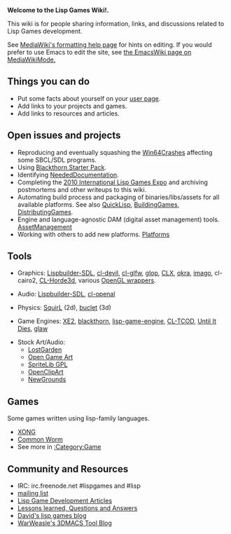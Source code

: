 '''Welcome to the Lisp Games Wiki!.'''

This wiki is for people sharing information, links, and discussions related to Lisp Games development.

See [http://www.mediawiki.org/wiki/Help:Formatting MediaWiki's formatting help page] for hints on editing.
If you would prefer to use Emacs to edit the site, see [http://www.emacswiki.org/emacs/MediaWikiMode the EmacsWiki page on MediaWikiMode.]

== Things you can do ==

* Put some facts about yourself on your [[Special:ActiveUsers|user page]].
* Add links to your projects and games.
* Add links to resources and articles.

== Open issues and projects == 

* Reproducing and eventually squashing the [[Win64Crashes]] affecting some SBCL/SDL programs.
* Using [http://code.google.com/p/blackthorn-engine/wiki/BlackthornStarterPack Blackthorn Starter Pack].
* Identifying [[NeededDocumentation]].
* Completing the [[ILGE2010|2010 International Lisp Games Expo]] and archiving postmortems and other writeups to this wiki.
* Automating build process and packaging of binaries/libs/assets for all available platforms. See also [[QuickLisp]], [[BuildingGames]], [[DistributingGames]].
* Engine and language-agnostic DAM (digital asset management) tools. [[AssetManagement]]
* Working with others to add new platforms. [[Platforms]]

== Tools ==

* Graphics: [[Lispbuilder-SDL]], [[cl-devil]], [[cl-glfw]], [[glop]], [[CLX]], [[okra]], [[imago]], cl-cairo2, [http://github.com/anwyn/cl-horde3d CL-Horde3d], various [[opengl|OpenGL wrappers]].

* Audio: [[Lispbuilder-SDL]], [[cl-openal]]

* Physics: [[SquirL]] (2d), [[buclet]] (3d)

* Game Engines: [[XE2]], [http://code.google.com/p/blackthorn-engine/ blackthorn], [http://code.google.com/p/lisp-game-engine/ lisp-game-engine], [http://bitbucket.org/eeeickythump/cl-tcod/ CL-TCOD], [[Until It Dies]], [http://github.com/patzy/glaw glaw]

* Stock Art/Audio: 
** [http://lostgarden.com/labels/free%20game%20graphics.html LostGarden]
** [http://opengameart.org Open Game Art]
** [http://www.flyingyogi.com/fun/spritelib.html SpriteLib GPL]
** [http://openclipart.org/tags/game OpenClipArt]
** [http://www.newgrounds.com NewGrounds]

== Games ==
Some games written using lisp-family languages.

* [http://dto.github.com/notebook/xong.html XONG]
* [[Common Worm]]
* See more in [[:Category:Game]]

== Community and Resources ==

* IRC: irc.freenode.net #lispgames and #lisp
* [http://common-lisp.net/mailman/listinfo/lisp-game-dev mailing list]
* [[Articles| Lisp Game Development Articles]]
* [[Lessons Learned|Lessons learned, Questions and Answers]]
* [http://lispgamesdev.blogspot.com/ David's lisp games blog]
* [http://lisp-qix.blogspot.com// WarWeasle's 3DMACS Tool Blog]